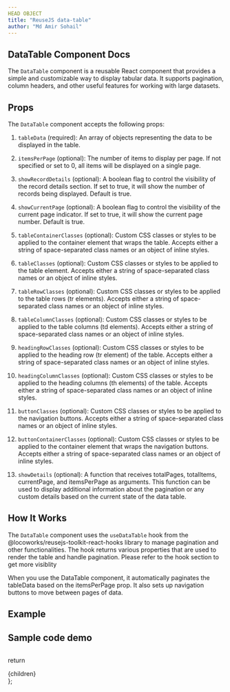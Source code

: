 ```yaml
---
HEAD OBJECT
title: "ReuseJS data-table"
author: "Md Amir Sohail"
---
```



## DataTable Component Docs
The `DataTable` component is a reusable React component that provides a simple and customizable way to display tabular data. It supports pagination, column headers, and other useful features for working with large datasets.

## Props
The `DataTable` component accepts the following props:

1. `tableData` (required): An array of objects representing the data to be displayed in the table.

2. `itemsPerPage` (optional): The number of items to display per page. If not specified or set to 0, all items will be displayed on a single page.

3. `showRecordDetails` (optional): A boolean flag to control the visibility of the record details section. If set to true, it will show the number of records being displayed. Default is true.

4. `showCurrentPage` (optional): A boolean flag to control the visibility of the current page indicator. If set to true, it will show the current page number. Default is true.

5. `tableContainerClasses` (optional): Custom CSS classes or styles to be applied to the container element that wraps the table. Accepts either a string of space-separated class names or an object of inline styles.

6. `tableClasses` (optional): Custom CSS classes or styles to be applied to the table element. Accepts either a string of space-separated class names or an object of inline styles.

7. `tableRowClasses` (optional): Custom CSS classes or styles to be applied to the table rows (tr elements). Accepts either a string of space-separated class names or an object of inline styles.

8. `tableColumnClasses` (optional): Custom CSS classes or styles to be applied to the table columns (td elements). Accepts either a string of space-separated class names or an object of inline styles.

9. `headingRowClasses` (optional): Custom CSS classes or styles to be applied to the heading row (tr element) of the table. Accepts either a string of space-separated class names or an object of inline styles.

10. `headingColumnClasses` (optional): Custom CSS classes or styles to be applied to the heading columns (th elements) of the table. Accepts either a string of space-separated class names or an object of inline styles.

11. `buttonClasses` (optional): Custom CSS classes or styles to be applied to the navigation buttons. Accepts either a string of space-separated class names or an object of inline styles.

12. `buttonContainerClasses` (optional): Custom CSS classes or styles to be applied to the container element that wraps the navigation buttons. Accepts either a string of space-separated class names or an object of inline styles.

13. `showDetails` (optional): A function that receives totalPages, totalItems, currentPage, and itemsPerPage as arguments. This function can be used to display additional information about the pagination or any custom details based on the current state of the data table.


## How It Works
The `DataTable` component uses the `useDataTable` hook from the @locoworks/reusejs-toolkit-react-hooks library to manage pagination and other functionalities. The hook returns various properties that are used to render the table and handle pagination. Please refer to the hook section to get more visiblity

When you use the DataTable component, it automatically paginates the tableData based on the itemsPerPage prop. It also sets up navigation buttons to move between pages of data.
## Example
<Example />

## Sample code demo

```js path=../../components/data-table/Example name=Example
```


  return <SiteWrapper toc={toc}><div className="prose max-w-full mx-4 pb-10" >{children}</div></SiteWrapper>
};
